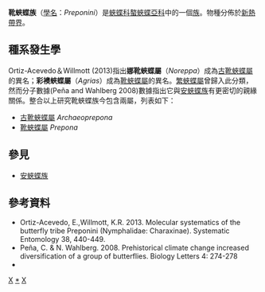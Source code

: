 {{NoteTA|G1=Butterfly}}
{{Automatic Taxobox
| taxon = Preponini
| authority = Rydon, 1971
| image = PreponapyleneseugenesBates,1865.JPG
| image_caption = [[綠靴蛺蝶|綠靴蛺蝶]]<br />''Prepona pylene''
| type_genus = [[靴蛺蝶屬|靴蛺蝶屬]]<br />''Prepona''
| type_genus_authority = Boisduval 1836
| subdivision_ranks = 屬
| subdivision = 共2個屬，詳見正文。
}}

'''靴蛺蝶族'''（[[學名|學名]]：''Preponini''）是[[蛺蝶科|蛺蝶科]][[螯蛺蝶亞科|螯蛺蝶亞科]]中的一個[[族_(生物)|族]]。物種分佈於[[新熱帶界|新熱帶界]]。

== 種系發生學 ==
Ortiz-Acevedo＆Willmott (2013)指出'''娜靴蛺蝶屬'''（''Noreppa''）成為[[古靴蛺蝶屬|古靴蛺蝶屬]]的異名；'''彩襖蛺蝶屬'''（''Agrias''）成為[[靴蛺蝶屬|靴蛺蝶屬]]的異名。[[繁蛺蝶屬|繁蛺蝶屬]]曾歸入此分類，然而分子數據(Peña and Wahlberg 2008)數據指出它與[[安蛺蝶族|安蛺蝶族]]有更密切的親緣關係。整合以上研究靴蛺蝶族今包含兩屬，列表如下：
* [[古靴蛺蝶屬|古靴蛺蝶屬]] ''Archaeoprepona''
* [[靴蛺蝶屬|靴蛺蝶屬]] ''Prepona''

== 參見 ==
* [[安蛺蝶族|安蛺蝶族]]

== 參考資料 ==
{{reflist}}
* Ortiz-Acevedo, E.,Willmott, K.R. 2013. Molecular systematics of the butterfly tribe Preponini (Nymphalidae: Charaxinae). Systematic Entomology 38, 440-449.
* Peña, C. & N. Wahlberg. 2008. Prehistorical climate change increased diversification of a group of butterflies. Biology Letters 4: 274-278
* {{Cite book | author = 寿建新 周尧 李宇飞 | title = 世界蝴蝶分類名錄 | location = 中國 | publisher = 陝西科學技術出版社 | date = 2006-04-01 | ISBN = 9787536936768 | language= zh-hans }}

{{Commons category|Preponini}}

{{螯蛺蝶亞科}}
{{Taxonbar}}
[[Category:螯蛺蝶亞科|X]]
[[Category:靴蛺蝶族|*]]
[[Category:_1971年描述的分类群|X]]